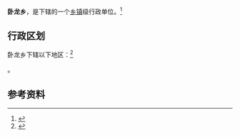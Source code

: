 {{中国乡级行政区|42/09/02/201/000}}

'''卧龙乡'''，是{{PRC admin/fullname|42/09/02/201/000|3}}下辖的一个[[乡镇|乡镇]]级行政单位。<ref>{{PRC admin/ref sgc|{{PRC admin/parent|42/09/02/201/000}}}}</ref>

== 行政区划 ==

卧龙乡下辖以下地区：<ref>{{PRC admin/ref sgc|42/09/02/201/000}}</ref>

{{PRC admin/children|42/09/02/201/000}}。

== 参考资料 ==

{{reflist}}

{{行政区划小作品}}
{{PRC admin/navcat|42/09/02/201/000}}